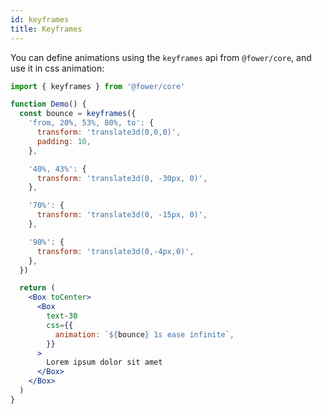 ```yaml
---
id: keyframes
title: Keyframes
---
```


You can define animations using the `keyframes` api from `@fower/core`, and use it in css animation:

```jsx
import { keyframes } from '@fower/core'
```

```jsx live
function Demo() {
  const bounce = keyframes({
    'from, 20%, 53%, 80%, to': {
      transform: 'translate3d(0,0,0)',
      padding: 10,
    },

    '40%, 43%': {
      transform: 'translate3d(0, -30px, 0)',
    },

    '70%': {
      transform: 'translate3d(0, -15px, 0)',
    },

    '90%': {
      transform: 'translate3d(0,-4px,0)',
    },
  })

  return (
    <Box toCenter>
      <Box
        text-30
        css={{
          animation: `${bounce} 1s ease infinite`,
        }}
      >
        Lorem ipsum dolor sit amet
      </Box>
    </Box>
  )
}
```
